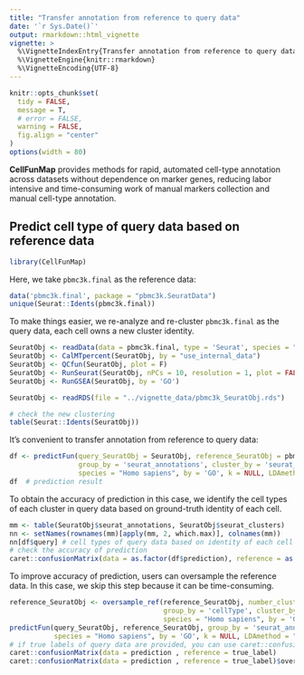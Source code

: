 ```yaml
---
title: "Transfer annotation from reference to query data"
date: '`r Sys.Date()`'
output: rmarkdown::html_vignette
vignette: >
  %\VignetteIndexEntry{Transfer annotation from reference to query data}
  %\VignetteEngine{knitr::rmarkdown}
  %\VignetteEncoding{UTF-8}
---
```



```r
knitr::opts_chunk$set(
  tidy = FALSE,
  message = T,
  # error = FALSE,
  warning = FALSE,
  fig.align = "center"
)
options(width = 80)
```

**CellFunMap** provides methods for rapid, automated cell-type annotation across datasets without dependence on marker genes, reducing labor intensive and time-consuming work of manual markers collection and manual cell-type annotation.

## Predict cell type of query data based on reference data

```r
library(CellFunMap)
```

Here, we take `pbmc3k.final` as the reference data:

```r
data('pbmc3k.final', package = "pbmc3k.SeuratData")
unique(Seurat::Idents(pbmc3k.final))
```

To make things easier, we re-analyze and re-cluster `pbmc3k.final` as the query data, each cell owns a new cluster identity.

```r
SeuratObj <- readData(data = pbmc3k.final, type = 'Seurat', species = "Homo sapiens")
SeuratObj <- CalMTpercent(SeuratObj, by = "use_internal_data")
SeuratObj <- QCfun(SeuratObj, plot = F)
SeuratObj <- RunSeurat(SeuratObj, nPCs = 10, resolution = 1, plot = FALSE)
SeuratObj <- RunGSEA(SeuratObj, by = 'GO')
```

```r
SeuratObj <- readRDS(file = "../vignette_data/pbmc3k_SeuratObj.rds")
```

```r
# check the new clustering
table(Seurat::Idents(SeuratObj))
```


It's convenient to transfer annotation from reference to query data:

```r
df <- predictFun(query_SeuratObj = SeuratObj, reference_SeuratObj = pbmc3k.final,
                 group_by = 'seurat_annotations', cluster_by = 'seurat_clusters',
                 species = "Homo sapiens", by = 'GO', k = NULL, LDAmethod = "VEM")
df  # prediction result
```

To obtain the accuracy of prediction in this case, we identify the cell types of each cluster in query data based on ground-truth identity of each cell.

```r
mm <- table(SeuratObj$seurat_annotations, SeuratObj$seurat_clusters)
nn <- setNames(rownames(mm)[apply(mm, 2, which.max)], colnames(mm))
nn[df$query] # cell types of query data based on identity of each cell
# check the accuracy of prediction
caret::confusionMatrix(data = as.factor(df$prediction), reference = as.factor(nn[df$query]))$overall[["Accuracy"]]
```

To improve accuracy of prediction, users can oversample the reference data. In this case, we skip this step because it can be time-consuming.

```r
reference_SeuratObj <- oversample_ref(reference_SeuratObj, number_clusters = 5,
                                      group_by = 'cellType', cluster_by = 'seurat_clusters',
                                      species = "Homo sapiens", by = 'GO', k = NULL, method = "VEM")
predictFun(query_SeuratObj, reference_SeuratObj, group_by = 'seurat_annotations', cluster_by = 'seurat_clusters',
           species = "Homo sapiens", by = 'GO', k = NULL, LDAmethod = "VEM")
# if true labels of query data are provided, you can use caret::confusionMatrix to inspect the confusion matrix and accuracy
caret::confusionMatrix(data = prediction , reference = true_label)
caret::confusionMatrix(data = prediction , reference = true_label)$overall[["Accuracy"]]
```





